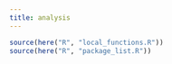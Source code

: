 ```yaml
---
title: analysis
---
```



```r
source(here("R", "local_functions.R"))
source(here("R", "package_list.R"))
```

